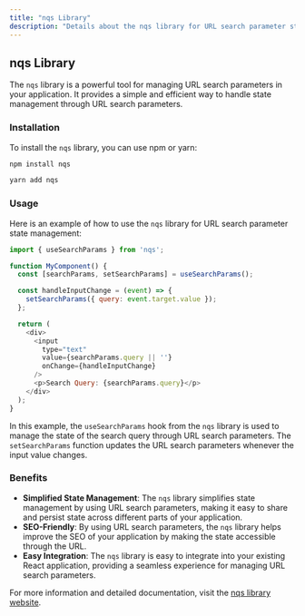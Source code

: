 ```yaml
---
title: "nqs Library"
description: "Details about the nqs library for URL search parameter state management"
---
```


## nqs Library

The `nqs` library is a powerful tool for managing URL search parameters in your application. It provides a simple and efficient way to handle state management through URL search parameters.

### Installation

To install the `nqs` library, you can use npm or yarn:

```bash npm
npm install nqs
```

```bash yarn
yarn add nqs
```

### Usage

Here is an example of how to use the `nqs` library for URL search parameter state management:

```javascript
import { useSearchParams } from 'nqs';

function MyComponent() {
  const [searchParams, setSearchParams] = useSearchParams();

  const handleInputChange = (event) => {
    setSearchParams({ query: event.target.value });
  };

  return (
    <div>
      <input
        type="text"
        value={searchParams.query || ''}
        onChange={handleInputChange}
      />
      <p>Search Query: {searchParams.query}</p>
    </div>
  );
}
```

In this example, the `useSearchParams` hook from the `nqs` library is used to manage the state of the search query through URL search parameters. The `setSearchParams` function updates the URL search parameters whenever the input value changes.

### Benefits

- **Simplified State Management**: The `nqs` library simplifies state management by using URL search parameters, making it easy to share and persist state across different parts of your application.
- **SEO-Friendly**: By using URL search parameters, the `nqs` library helps improve the SEO of your application by making the state accessible through the URL.
- **Easy Integration**: The `nqs` library is easy to integrate into your existing React application, providing a seamless experience for managing URL search parameters.

For more information and detailed documentation, visit the [nqs library website](https://nuqs.47ng.com/).
